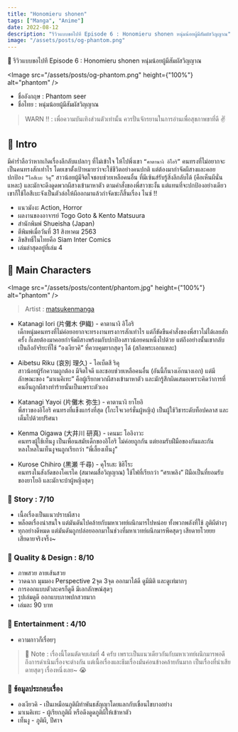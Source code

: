 ```yaml
---
title: "Honomieru shonen"
tags: ["Manga", "Anime"]
date: 2022-08-12
description: "รีวิวแบบขอไปที Episode 6 : Honomieru shonen หนุ่มน้อยผู้มีสัมผัสวิญญาณ"
image: "/assets/posts/og-phantom.png"
---
```


📑 รีวิวแบบขอไปที Episode 6 : Honomieru shonen หนุ่มน้อยผู้มีสัมผัสวิญญาณ

<Image
  src="/assets/posts/og-phantom.png"
  height={"100%"}
  alt="phantom"
/>

<Space h="sm" />

- ชื่ออังกฤษ : Phantom seer
- ชื่อไทย : หนุ่มน้อยผู้มีสัมผัสวิญญาณ

<Space h="xs" />

> WARN ‼️ : เพื่อความบันเทิงส่วนตัวเท่านั้น ควรปั่นจักรยานในการอ่านเพื่อสุขภาพขาที่ดี ✌️

<Space h="sm" />

## 📌 Intro

มีคำร่ำลือว่าหากเกิดเรื่องลึกลับแปลกๆ ที่ไม่เข้าใจ ให้ไปพึ่งเขา `“คาตานางิ อิโอริ”` คนทรงที่ไม่อยากจะเป็นคนทรงสักเท่าไร
โดยเขาตั้งเป้าหมายว่าจะใช้ชีวิตอย่างคนปกติ แต่ต้องมากำจัดผีสางและคอยปกป้อง `“ไอสึเบะ ริคุ”` สาวน้อยผู้มีจิตใจชอบช่วยเหลือคนอื่น
ที่มีเซ้นส์รับรู้สิ่งลึกลับได้ (คือเห็นผีนั่นแหละ) และมักจะดึงดูดพวกผีสางเข้ามาหาตัว ตามคำสั่งของพี่สาวซะงั้น
แต่แทนที่จะปกป้องอย่างเดียว เขาก็ใช้ไอสึเบะจังเป็นตัวล่อให้ผีออกมาแล้วกำจัดซะก็สิ้นเรื่อง ไนซ์ !!

- แนวมังงะ Action, Horror
- ผลงานของอาจารย์ Togo Goto & Kento Matsuura
- สำนักพิมพ์ Shueisha (Japan)
- ตีพิมพ์เมื่อวันที่ 31 สิงหาคม 2563
- ลิขสิทธิ์ในไทยคือ Siam Inter Comics
- เล่มล่าสุดอยู่ที่เล่ม 4

<Space h="sm" />

## 📌 Main Characters

<Image
  src="/assets/posts/content/phantom.jpg"
  height={"100%"}
  alt="phantom"
/>

> Artist : [matsukenmanga](https://twitter.com/matsukenmanga)

<Space h="xs" />

- Katanagi Iori (片儺木 伊織) - คาตานางิ อิโอริ  
  เด็กหนุ่มคนทรงที่ไม่ค่อยอยากจะทรงงานทรงการสักเท่าไร แต่ก็ขัดขืนคำสั่งของพี่สาวไม่ได้เลยสักครั้ง
  ก็เลยต้องมาคอยกำจัดผีสางพร้อมกับปกป้องสาวน้อยคนหนึ่งไปด้วย แต่ถึงอย่างนั้นเขากลับเป็นถึงอัจริยะที่ใช้ “องเงียวคิ” ที่ควบคุมยากสุดๆ ได้ (สกิลพระเอกแหละ)

- Aibetsu Riku (哀別 理久) - ไอเบ็ตสึ ริคุ  
  สาวน้อยผู้รักความถูกต้อง มีจิตใจดี และชอบช่วยเหลือคนอื่น (อันนี้ก็นางเอ๊กนางเอก) แต่มีลักษณะของ “มาเนคิเทะ” คือผู้เรียกพวกผีสางเข้ามาหาตัว
  และมักรู้สึกผิดเสมอเพราะคิดว่าการที่คนอื่นถูกผีสางทำร้ายนั้นเป็นเพราะตัวเอง

- Katanagi Yayoi (片儺木 弥生) - คาตานางิ ยาโยอิ  
  พี่สาวของอิโอริ คนทรงที่แข็งแกร่งที่สุด (โกะโจเวอร์ชั่นผู้หญิง) เป็นผู้ใช้วิชาระดับท็อปคลาส และเต็มไปด้วยปริศนา

- Kenma Oigawa (大井川 研真) - เคนมะ โออิงาวะ  
  คนทรงผู้ใช้เท็นงู เป็นเพื่อนสมัยเด็กของอิโอริ ไม่ค่อยถูกกัน แต่ยอมรับฝีมือของกันและกัน หลงใหลในเท็นงูจนถูกเรียกว่า “พี่เลี้ยงเท็นงู”

- Kurose Chihiro (黒瀬 千尋) - คุโรเสะ ชิฮิโระ  
  คนทรงในสังกัดของโคเรไค (สมาคมสื่อวิญญาณ) ใช้ไฟที่เรียกว่า “ศรเพลิง” ฝีมือเป็นที่ยอมรับของยาโยอิ และมักจะบ้าผู้หญิงสุดๆ

<Space h="sm" />

### 📝 Story : 7/10

- เนื้อเรื่องเป็นแนวปราบผีสาง
- พล็อตเรื่องน่าสนใจ แต่มันดันไปคล้ายกับมหาเวทย์ผนึกมารไปหน่อย ทั้งพวกพลังที่ใช้ ภูติผีต่างๆ
- ทุกอย่างดีหมด แต่มันดันถูกปล่อยออกมาในช่วงที่มหาเวทย์ผนึกมารพีคสุดๆ เสียดายโวยยย เสียดายจริงจริ๊ง~

### 📝 Quality & Design : 8/10

- ภาพสวย ลายเส้นสวย
- วาดฉาก มุมมอง Perspective 2จุด 3จุด ออกมาได้ดี ดูมีมิติ และดูเท่มากๆ
- การออกแบบตัวละครก็ดูดี มีเอกลักษณ์สุดๆ
- รูปเล่มดูดี ออกแบบภาพปกสวยมาก
- เล่มละ 90 บาท

### 📝 Entertainment : 4/10

- ความกาวก็เรื่อยๆ

<Space h="sm" />

> 📝 Note : เรื่องนี้โดนตัดจบเล่มที่ 4 ครับ เพราะเป็นแนวเดียวกันกับมหาเวทย์ผนึกมารพอดี ถึงการดำเนินเรื่องจะต่างกัน แต่เนื้อเรื่องและธีมเรื่องมันค่อนข้างคล้ายกันมาก 
> เป็นเรื่องที่น่าเสียดายสุดๆ เรื่องหนึ่งเลย~ 😭

<Space h="sm" />

### 📝 ข้อมูลประกอบเรื่อง

- องเงียวคิ - เป็นเหมือนภูติผีทำพันธสัญญาโดยแลกกับเขื่อนไขบางอย่าง
- มาเนคิเทะ - ผู้เรียกภูติผี หรือดึงดูดภูติผีให้เข้าหาตัว
- เท็นงู - ภูติผี, ปีศาจ 

<Space h="sm" />
